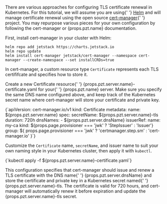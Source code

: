 <p>
  There are various approaches for configuring TLS certificate renewal in
  Kubernetes. For this tutorial, we will assume you are using{' '}
  <a href="https://helm.sh/">Helm</a> and will manage certificate renewal using
  the open source <a href="https://cert-manager.io/docs/">cert-manager</a>{' '}
  project. You may repurpose various pieces for your own configuration by
  following the cert-manager or {props.pzt.name} documentation.
</p>

First, install cert-manager in your cluster with Helm:

```shell
helm repo add jetstack https://charts.jetstack.io
helm repo update
helm install cert-manager jetstack/cert-manager --namespace cert-manager --create-namespace --set installCRDs=true
```

In cert-manager, a custom resource type `Certificate` represents
each TLS certififcate and specifies how to store it.

<p>
  Create a new <inlineCode>Certificate</inlineCode> resource{' '}
  <inlineCode>{props.pzt.server.name}-certificate.yaml</inlineCode> for your{' '}
  {props.pzt.name} server. Make sure you specify the same DNS name configured
  above, and keep track of the Kubernetes secret name where cert-manager will
  store your certificate and private key.
</p>

<CodeBlock autoCopy language="yaml">
  {`apiVersion: cert-manager.io/v1
kind: Certificate
metadata:
  name: ${props.pzt.server.name}
spec:
  secretName: ${props.pzt.server.name}-tls
  duration: 720h
  dnsNames:
    - ${props.pzt.server.dnsName}
  issuerRef:
    name: my-ca
    kind: ${props.page.provisioner === 'jwk' ? 'StepIssuer' : 'Issuer'}
    group: ${
      props.page.provisioner === 'jwk'
        ? 'certmanager.step.sm'
        : 'cert-manager.io'
    }`}
</CodeBlock>

Customize the `Certificate` name, `secretName`, and issuer name to suit your own naming style in your Kubernetes cluster, then apply it with `kubectl`.

<CodeBlock autoCopy language="shell">
  {`kubectl apply -f ${props.pzt.server.name}-certificate.yaml`}
</CodeBlock>

<p>
  This configuration specifies that cert-manager should issue and renew a TLS
  certificate with the DNS name{' '}
  <inlineCode>{props.pzt.server.dnsName}</inlineCode> and store the certificate
  and private key in a Kubernetes secret named{' '}
  <inlineCode>{props.pzt.server.name}-tls</inlineCode>. The certificate is valid
  for 720 hours, and cert-manager will automatically renew it before expiration
  and update the <inlineCode>{props.pzt.server.name}-tls</inlineCode> secret.
</p>
